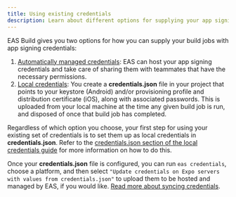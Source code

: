 ```yaml
---
title: Using existing credentials
description: Learn about different options for supplying your app signing credentials to EAS Build.
---
```


EAS Build gives you two options for how you can supply your build jobs with app signing credentials:

1. [Automatically managed credentials](managed-credentials.mdx): EAS can host your app signing credentials and take care of sharing them with teammates that have the necessary permissions.
2. [Local credentials](local-credentials.mdx): You create a **credentials.json** file in your project that points to your keystore (Android) and/or provisioning profile and distribution certificate (iOS), along with associated passwords. This is uploaded from your local machine at the time any given build job is run, and disposed of once that build job has completed.

Regardless of which option you choose, your first step for using your existing set of credentials is to set them up as local credentials in **credentials.json**. Refer to the [credentials.json section of the local credentials guide](local-credentials.mdx#credentialsjson) for more information on how to do this.

Once your **credentials.json** file is configured, you can run `eas credentials`, choose a platform, and then select `"Update credentials on Expo servers with values from credentials.json"` to upload them to be hosted and managed by EAS, if you would like. [Read more about syncing credentials](syncing-credentials.mdx).

